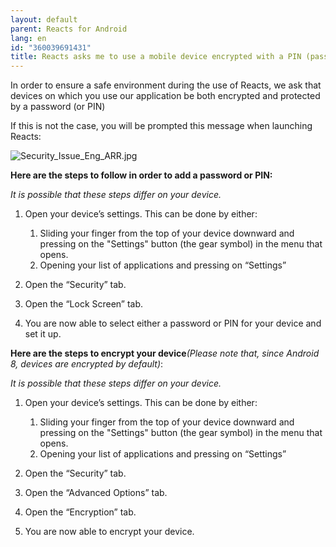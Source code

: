 ```yaml
---
layout: default
parent: Reacts for Android
lang: en
id: "360039691431"
title: Reacts asks me to use a mobile device encrypted with a PIN (password)
---
```

In order to ensure a safe environment during the use of Reacts, we ask that devices on which you use our application be both encrypted and protected by a password (or PIN)

If this is not the case, you will be prompted this message when launching Reacts:

![Security_Issue_Eng_ARR.jpg](@assets/attachments/Security_Issue_Eng_ARR.jpg)

**Here are the steps to follow in order to add a password or PIN:**

_It is possible that these steps differ on your device._

1.  Open your device’s settings. This can be done by either:
    1.  Sliding your finger from the top of your device downward and pressing on the "Settings" button (the gear symbol) in the menu that opens.
    2.  Opening your list of applications and pressing on “Settings”  
          
        
2.  Open the “Security” tab.
3.  Open the “Lock Screen” tab.
4.  You are now able to select either a password or PIN for your device and set it up.

**Here are the steps to encrypt your device**_(Please note that, since Android 8, devices are encrypted by default)_:

_It is possible that these steps differ on your device._

1.  Open your device’s settings. This can be done by either:
    1.  Sliding your finger from the top of your device downward and pressing on the "Settings" button (the gear symbol) in the menu that opens.
    2.  Opening your list of applications and pressing on “Settings”  
          
        
2.  Open the “Security” tab.
3.  Open the “Advanced Options” tab.
4.  Open the “Encryption” tab.
5.  You are now able to encrypt your device.


